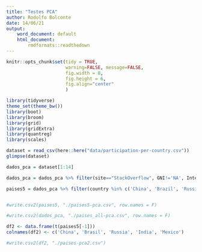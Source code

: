 ```yaml
---
title: "Testes PCA"
author: Rodolfo Bolconte
date: 14/06/21
output:
    word_document: default
    html_document:
        rmdformats::readthedown
---
```


<style>
body {
text-align: justify}
</style>

```r
knitr::opts_chunk$set(tidy = TRUE,
                      warning=FALSE, message=FALSE,
                      fig.width = 8,
                      fig.height = 6,
                      fig.align="center"
                      )
```

```r
library(tidyverse)
theme_set(theme_bw())
library(boot)
library(broom)
library(grid)
library(gridExtra)
library(quantreg)
library(scales)
```

```r
dataset = read_csv(here::here("data/participation-per-country.csv"))
glimpse(dataset)
```

```r
dados_pca = dataset[1:14]

dados_pca = dados_pca %>% filter(site=="StackOverflow", GNI!='NA', Internet!='NA', EPI!='NA') %>% select(2:14)
```

```r
paises5 = dados_pca %>% filter(country %in% c('China', 'Brazil', 'Russia', 'India', 'Mexico'))


#write.csv2(paises5, "./paises5-pca.csv", row.names = F)

#write.csv2(dados_pca, "./paises_all-pca.csv", row.names = F)

df2 <- data.frame(t(paises5[-1]))
colnames(df2) <- c('China', 'Brasil', 'Russia', 'India', 'Mexico')

#write.csv2(df2, "./paises-pca2.csv")
```

